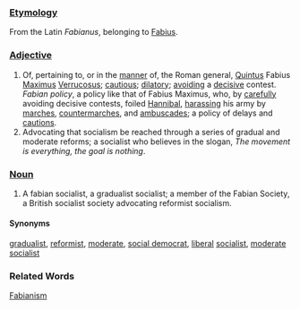 ===[[Etymology]]===

From the Latin ''Fabianus'', belonging to [[Fabius]].

===[[Adjective]]===

#Of, pertaining to, or in the [[manner]] of, the Roman general, [[Quintus]] Fabius [[Maximus]] [[Verrucosus]]; [[cautious]]; [[dilatory]]; [[avoiding]] a [[decisive]] contest.  ''Fabian policy'', a policy like that of Fabius Maximus, who, by [[carefully]] avoiding decisive contests, foiled [[Hannibal]], [[harassing]] his army by [[marches]], [[countermarches]], and [[ambuscades]]; a policy of delays and [[cautions]].
#Advocating that socialism be reached through a series of gradual and moderate reforms; a socialist who believes in the slogan, ''The movement is everything, the goal is nothing''.

===[[Noun]]===

#A fabian socialist, a gradualist socialist; a member of the Fabian Society, a British socialist society advocating reformist socialism.

====Synonyms====

[[gradualist]], [[reformist]], [[moderate]], [[social democrat]], [[liberal]] [[socialist]], [[moderate]] [[socialist]]

===Related Words===

[[Fabianism]]